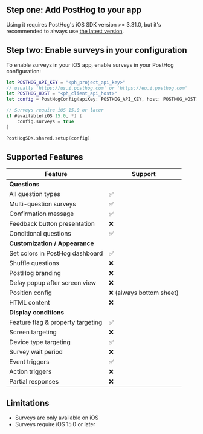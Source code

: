 ## Step one: Add PostHog to your app

Using it requires PostHog's iOS SDK version >= 3.31.0, but it's recommended to always use [the latest version](/docs/sdk-doctor).


<IOSInstall />


## Step two: Enable surveys in your configuration

To enable surveys in your iOS app, enable surveys in your PostHog configuration:

```swift
let POSTHOG_API_KEY = "<ph_project_api_key>"
// usually 'https://us.i.posthog.com' or 'https://eu.i.posthog.com'
let POSTHOG_HOST = "<ph_client_api_host>"
let config = PostHogConfig(apiKey: POSTHOG_API_KEY, host: POSTHOG_HOST) // TIP: host is optional if you use https://us.i.posthog.com

// Surveys require iOS 15.0 or later
if #available(iOS 15.0, *) {
    config.surveys = true
}

PostHogSDK.shared.setup(config)
```

## Supported Features

| Feature                           | Support                            |
| --------------------------------- | ---------------------------------- |
| **Questions** | |
| All question types                | ✅                                 |
| Multi-question surveys            | ✅                                 |
| Confirmation message              | ✅                                 |
| Feedback button presentation      | ❌                                 |
| Conditional questions             | ✅                                 |
| **Customization / Appearance** | |
| Set colors in PostHog dashboard   | ✅                                 |
| Shuffle questions                 | ❌                                 |
| PostHog branding                  | ❌                                 |
| Delay popup after screen view     | ❌                                 |
| Position config                   | ❌ (always bottom sheet)             |
| HTML content                      | ❌                                 |
| **Display conditions** | |
| Feature flag & property targeting | ✅                                 |
| Screen targeting                  | ❌                                 |
| Device type targeting             | ✅                                 |
| Survey wait period                | ❌                                 |
| Event triggers                    | ✅                                 |
| Action triggers                   | ❌                                 |
| Partial responses                 | ❌                                 |

## Limitations

- Surveys are only available on iOS
- Surveys require iOS 15.0 or later

